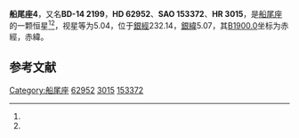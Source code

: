 {{Starbox begin
| name = 船尾座4
}}
{{Starbox observe
| epoch = [[J2000.0|J2000.0]]
| constell = [[船尾座|船尾座]]<ref name=SIMBAD>{{cite web
 | url=http://simbad.u-strasbg.fr/simbad/sim-id?Ident=HR+3015
 | title=Pulsating variable Star
 | publisher=Centre de Données astronomiques de Strasbourg
 | work=SIMBAD
 | accessdate=2012-07-13
 | archive-date=2019-08-14
 | archive-url=https://web.archive.org/web/20190814162108/http://simbad.u-strasbg.fr/simbad/sim-id?Ident=HR+3015
 }}</ref><ref name=DATA>{{cite web
 | url=http://vizier.u-strasbg.fr/viz-bin/VizieR-5?-out.add=.&-source=5050&-corr=PK=HR&-out.max=9999&HR=3015
 | title=VizieR Detailed Page
 | accessdate=2012-07-13
 | archive-date=2016-03-04
 | archive-url=https://web.archive.org/web/20160304215352/http://vizier.u-strasbg.fr/viz-bin/VizieR-5?-out.add=.&-source=5050&-corr=PK=HR&-out.max=9999&HR=3015
 }}</ref>
| 星官 = 
| ra = {{RA|7|45|56.9}}<ref name=SIMBAD /><ref name=DATA />
| dec = {{DEC|-14|33|50}}<ref name=SIMBAD /><ref name=DATA />
| appmag_v = 5.04<ref name=SIMBAD /><ref name=DATA />
}}
{{Starbox character
| class = F0V<ref name=SIMBAD /><ref name=DATA />
| b-v = 0.33<ref name=SIMBAD /><ref name=DATA />
| u-b = 0.09<ref name=SIMBAD /><ref name=DATA />
| r-i = <ref name=SIMBAD /><ref name=DATA />
| variable = 
}}
{{Starbox astrometry
| radial_v = 0.09
| prop_mo_ra = -2
| parallax = 0.031
| p_error = 
}}
{{Starbox catalog
| names =BD-14 2199，[[SAO星表|SAO]] 153372，[[HD星表|HD]] 62952，[[HR星表|HR]] 3015}}
{{Starbox reference |Simbad=HR+3015}}
{{Starbox end}}

'''船尾座4'''，又名'''BD-14 2199'''，'''HD 62952'''、'''SAO 153372'''、'''HR 3015'''，是[[船尾座|船尾座]]的一颗恒星<ref name=SIMBAD /><ref name=DATA />，视星等为5.04，位于[[銀道座標系|銀經]]232.14，[[銀道座標系|銀緯]]5.07，其[[B1900.0|B1900.0]]坐标为赤經{{RA|7|41|20.5}}，赤緯{{DEC|-14|5.07|14}}。

== 参考文献 ==
{{reflist}}

{{star-stub}}

{{船尾座恒星}}
{{星官|弧矢|9|32}}
[[Category:船尾座|Category:船尾座]]
[[Category:HD和HDE天體|62952]]
[[Category:HR天體|3015]]
[[Category:SAO天體|153372]]
